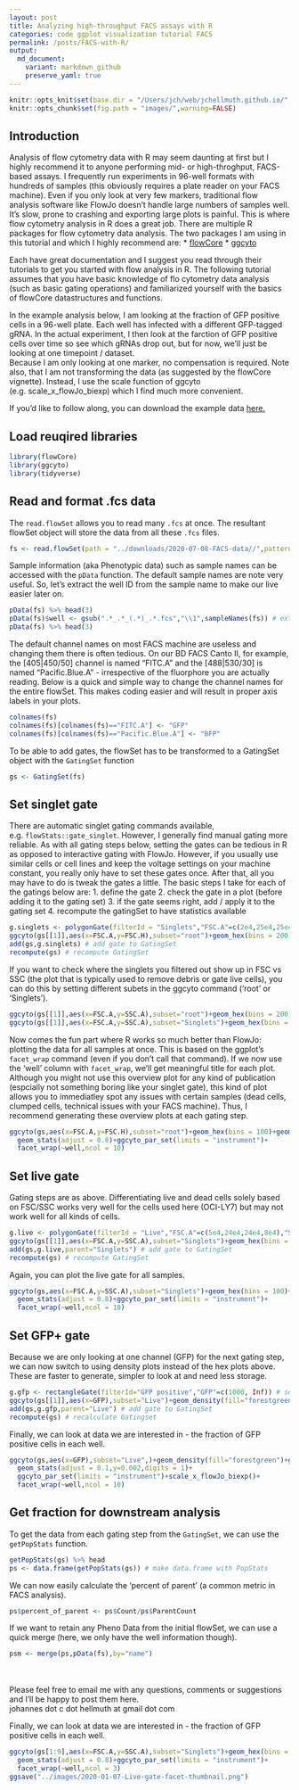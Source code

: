 ```yaml
---
layout: post
title: Analyzing high-throughput FACS assays with R
categories: code ggplot visualization tutorial FACS
permalink: /posts/FACS-with-R/
output:
  md_document:
    variant: markdown_github
    preserve_yaml: true
---
```


```r
knitr::opts_knit$set(base.dir = "/Users/jch/web/jchellmuth.github.io/", base.url = "/")
knitr::opts_chunk$set(fig.path = "images/",warning=FALSE)
```


## Introduction
Analysis of flow cytometry data with R may seem daunting at first but I highly recommend it to anyone performing mid- or high-throghput, FACS-based assays. I frequently run experiments in 96-well formats with hundreds of samples (this obviously requires a plate reader on your FACS machine). Even if you only look at very few markers, traditional flow analysis software like FlowJo doesn't handle large numbers of samples well. It's slow, prone to crashing and exporting large plots is painful. 
This is where flow cytometry analysis in R does a great job. There are multiple R packages for flow cytometry data analysis. The two packages I am using in this tutorial and which I highly recommend are:
* [flowCore](https://bioconductor.org/packages/release/bioc/html/flowCore.html)
* [ggcyto](https://bioconductor.org/packages/release/bioc/html/ggcyto.html)

Each have great documentation and I suggest you read through their tutorials to get you started with flow analysis in R. The following tutorial assumes that you have basic knowledge of flo cytometry data analysis (such as basic gating operations) and familiarized yourself with the basics of flowCore datastructures and functions.

In the example analysis below, I am looking at the fraction of GFP positive cells in a 96-well plate. Each well has infected with a different GFP-tagged gRNA. In the actual experiment, I then look at the farction of GFP positive cells over time so see which gRNAs drop out, but for now, we'll just be looking at one timepoint / dataset.  
Because I am only looking at one marker, no compensation is required. Note also, that I am not transforming the data (as suggested by the flowCore vignette). Instead, I use the scale function of ggcyto (e.g. scale_x_flowJo_biexp) which I find much more convenient. 

If you'd like to follow along, you can download the example data [here.](https://jchellmuth.github.io/downloads/2020-07-08-FACS-data.zip) 

## Load reuqired libraries
```r
library(flowCore)
library(ggcyto)
library(tidyverse)
```
## Read and format .fcs data
The `read.flowSet` allows you to read many `.fcs` at once. The resultant flowSet object will store the data from all these `.fcs` files.  
```r
fs <- read.flowSet(path = "../downloads/2020-07-08-FACS-data//",pattern = ".fcs",alter.names = T)
```
Sample information (aka Phenotypic data) such as sample names can be accessed with the `pData` function. The default sample names are note very useful. So, let's extract the well ID from the sample name to make our live easier later on. 
```r
pData(fs) %>% head(3)
pData(fs)$well <- gsub(".*_.*_(.*)_.*.fcs","\\1",sampleNames(fs)) # extract well from name and add new 'well' column
pData(fs) %>% head(3)
```
The default channel names on most FACS machine are useless and changing them there is often tedious. On our BD FACS Canto II, for example, the [405|450/50] channel is named "FITC.A" and the [488|530/30] is named "Pacific.Blue.A" - irrespective of the fluorphore you are actually reading.
Below is a quick and simple way to change the channel names for the entire flowSet. This makes coding easier and will result in proper axis labels in your plots.
```r
colnames(fs)
colnames(fs)[colnames(fs)=="FITC.A"] <- "GFP"
colnames(fs)[colnames(fs)=="Pacific.Blue.A"] <- "BFP"
```
To be able to add gates, the flowSet has to be transformed to a GatingSet object with the `GatingSet` function
```r
gs <- GatingSet(fs)
```

## Set singlet gate
There are automatic singlet gating commands available, e.g. `flowStats::gate_singlet`. However, I generally find manual gating more reliable. As with all gating steps below, setting the gates can be tedious in R as opposed to interactive gating with FlowJo. However, if you usually use similar cells or cell lines and keep the voltage settings on your machine constant, you really only have to set these gates once. After that, all you may have to do is tweak the gates a little. 
The basic steps I take for each of the gatings below are:
1. define the gate
2. check the gate in a plot (before adding it to the gating set)
3. if the gate seems right, add / apply it to the gating set
4. recompute the gatingSet to have statistics available
```r
g.singlets <- polygonGate(filterId = "Singlets","FSC.A"=c(2e4,25e4,25e4,2e4),"FSC.H"=c(0e4,12e4,18e4,6e4)) # define gate
ggcyto(gs[[1]],aes(x=FSC.A,y=FSC.H),subset="root")+geom_hex(bins = 200)+geom_gate(g.singlets)+ggcyto_par_set(limits = "instrument") # check gate
add(gs,g.singlets) # add gate to GatingSet
recompute(gs) # recompute GatingSet
```
If you want to check where the singlets you filtered out show up in FSC vs SSC (the plot that is typically used to remove debris or gate live cells), you can do this by setting different subets in the ggcyto command ('root' or 'Singlets').
```r
ggcyto(gs[[1]],aes(x=FSC.A,y=SSC.A),subset="root")+geom_hex(bins = 200)+ggcyto_par_set(limits = "instrument")
ggcyto(gs[[1]],aes(x=FSC.A,y=SSC.A),subset="Singlets")+geom_hex(bins = 200)+ggcyto_par_set(limits = "instrument")
```

Now comes the fun part where R works so much better than FlowJo: plotting the data for all samples at once. This is based on the ggplot's `facet_wrap` command (even if you don't call that command). If we now use the 'well' column with `facet_wrap`, we'll get meaningful title for each plot. Although you might not use this overview plot for any kind of publication (espcially not something boring like your singlet gate), this kind of plot allows you to immediatley spot any issues with certain samples (dead cells, clumped cells, technical issues with your FACS machine). Thus, I recommend generating these overview plots at each gating step. 
```r
ggcyto(gs,aes(x=FSC.A,y=FSC.H),subset="root")+geom_hex(bins = 100)+geom_gate("Singlets")+
  geom_stats(adjust = 0.8)+ggcyto_par_set(limits = "instrument")+
  facet_wrap(~well,ncol = 10)
```

## Set live gate  
Gating steps are as above. Differentiating live and dead cells solely based on FSC/SSC works very well for the cells used here (OCI-LY7) but may not work well for all kinds of cells.
```r
g.live <- polygonGate(filterId = "Live","FSC.A"=c(5e4,24e4,24e4,8e4),"SSC.A"=c(0,2e4,15e4,5e4)) # define gate
ggcyto(gs[[1]],aes(x=FSC.A,y=SSC.A),subset="Singlets")+geom_hex(bins = 200)+geom_gate(g.live)+ggcyto_par_set(limits = "instrument") # check gate
add(gs,g.live,parent="Singlets") # add gate to GatingSet
recompute(gs) # recompute GatingSet
```
Again, you can plot the live gate for all samples.
```r
ggcyto(gs,aes(x=FSC.A,y=SSC.A),subset="Singlets")+geom_hex(bins = 100)+geom_gate("Live")+
  geom_stats(adjust = 0.8)+ggcyto_par_set(limits = "instrument")+
  facet_wrap(~well,ncol = 10)
```

## Set GFP+ gate
Because we are only looking at one channel (GFP) for the next gating step, we can now switch to using density plots instead of the hex plots above. These are faster to generate, simpler to look at and need less storage. 
```r
g.gfp <- rectangleGate(filterId="GFP positive","GFP"=c(1000, Inf)) # set gate
ggcyto(gs[[1]],aes(x=GFP),subset="Live")+geom_density(fill="forestgreen")+geom_gate(g.gfp)+ggcyto_par_set(limits = "instrument")+scale_x_flowJo_biexp() # check gate
add(gs,g.gfp,parent="Live") # add gate to GatingSet
recompute(gs) # recalculate Gatingset
```
Finally, we can look at data we are interested in - the fraction of GFP positive cells in each well.
```r
ggcyto(gs,aes(x=GFP),subset="Live",)+geom_density(fill="forestgreen")+geom_gate("GFP positive")+
  geom_stats(adjust = 0.1,y=0.002,digits = 1)+
  ggcyto_par_set(limits = "instrument")+scale_x_flowJo_biexp()+
  facet_wrap(~well,ncol = 10)
```


## Get fraction for downstream analysis
To get the data from each gating step from the `GatingSet`, we can use the `getPopStats` function.
```r
getPopStats(gs) %>% head
ps <- data.frame(getPopStats(gs)) # make data.frame with PopStats
```
We can now easily calculate the 'percent of parent' (a common metric in FACS analysis).
```r
ps$percent_of_parent <- ps$Count/ps$ParentCount
```
If we want to retain any Pheno Data from the initial flowSet, we can use a quick merge (here, we only have the well information though).
```r
psm <- merge(ps,pData(fs),by="name")
```
<br>
<br>
Please feel free to email me with any questions, comments or suggestions and I'll be happy to post them here.  
johannes dot c dot hellmuth at gmail dot com

Finally, we can look at data we are interested in - the fraction of GFP positive cells in each well.
```r
ggcyto(gs[1:9],aes(x=FSC.A,y=SSC.A),subset="Singlets")+geom_hex(bins = 100)+geom_gate("Live")+
  geom_stats(adjust = 0.8)+ggcyto_par_set(limits = "instrument")+
  facet_wrap(~well,ncol = 3)
ggsave("../images/2020-01-07-Live-gate-facet-thumbnail.png")
```
